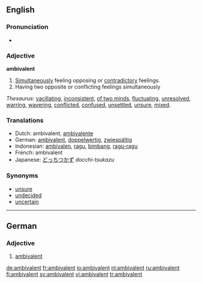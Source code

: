 ==English==

===Pronunciation===
*{{audio|en-us-ambivalent.ogg|Audio (US)}}

===Adjective===
'''ambivalent'''

# [[Simultaneously]] feeling opposing or [[contradictory]] feelings.
# Having two opposite or conflicting feelings simultaneously

''Thesaurus'': [[vacillating]], [[inconsistent]], [[of two minds]], [[fluctuating]], [[unresolved]], [[warring]], [[wavering]], [[conflicted]], [[confused]], [[unsettled]], [[unsure]], [[mixed]].

===Translations===
{{rfc-level|Translations at L3+ (AutoFormat would have corrected level of Translations)}}
* Dutch: ambivalent, [[ambivalente]]
* German: [[ambivalent#German|ambivalent]], [[doppelwertig]], [[zwiespältig]]
* Indonesian: [[ambivalen]], [[ragu]], [[bimbang]], [[ragu|ragu-ragu]]
* French: ambivalent
* Japanese: [[どっちつかず]] ''docchi-tsukazu''

===Synonyms===
* [[unsure]]
* [[undecided]]
* [[uncertain]]

----

==German==

===Adjective===
{{de-adj|comparative=ambivalenter|superlative=ambivalentesten}}

# [[ambivalent#English|ambivalent]]

[[de:ambivalent]]
[[fr:ambivalent]]
[[io:ambivalent]]
[[nl:ambivalent]]
[[ru:ambivalent]]
[[fi:ambivalent]]
[[sv:ambivalent]]
[[vi:ambivalent]]
[[tr:ambivalent]]